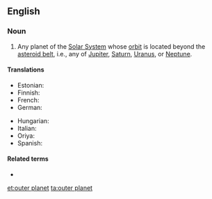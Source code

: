 ==English==

===Noun===
{{en-noun|head=[[outer]] [[planet]]}}

# {{lb|en|astronomy}} Any planet of the [[Solar System]] whose [[orbit]] is located beyond the [[asteroid belt]], i.e., any of [[Jupiter]], [[Saturn]], [[Uranus]], or [[Neptune]].

====Translations====
{{trans-top|planet of the Solar System with an orbit beyond the asteroid belt}}
* Estonian: {{t|et|välisplaneet}}
* Finnish: {{t+|fi|ulkoplaneetta}}
* French: {{t|fr|planète externe|f}}
* German: {{t|de|äußere Planet|m}}
{{trans-mid}}
* Hungarian: {{t|hu|külső bolygó}}
* Italian: {{t|it|pianeta esterno|m}}
* Oriya: {{t|or|ବାହାର ଗ୍ରହ|sc=Orya}}
* Spanish: {{t|es|planeta externo|m}}
{{trans-bottom}}

====Related terms====
* {{l|en|inner planet}}

{{topics|en|Types of planets}}

[[et:outer planet]]
[[ta:outer planet]]